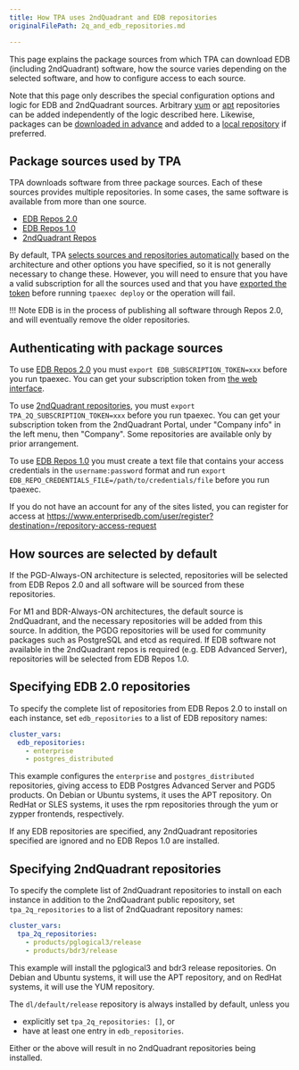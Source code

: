 ```yaml
---
title: How TPA uses 2ndQuadrant and EDB repositories
originalFilePath: 2q_and_edb_repositories.md

---
```


This page explains the package sources from which TPA can download EDB
(including 2ndQuadrant) software, how the source varies depending on the
selected software, and how to configure access to each source.

Note that this page only describes the special configuration options and
logic for EDB and 2ndQuadrant sources. Arbitrary
[yum](yum_repositories/) or [apt](apt_repositories/) repositories
can be added independently of the logic described here. Likewise,
packages can be [downloaded in advance](tpaexec-download-packages/)
and added to a [local repository](local-repo/) if preferred.

## Package sources used by TPA

TPA downloads software from three package sources. Each of these
sources provides multiple repositories. In some cases, the same software
is available from more than one source.

-   [EDB Repos 2.0](https://www.enterprisedb.com/repos/)
-   [EDB Repos 1.0](https://www.enterprisedb.com/repos/legacy)
-   [2ndQuadrant Repos](https://techsupport.enterprisedb.com/customer_portal/sw/)

By default, TPA [selects sources and repositories automatically](#how-sources-are-selected-by-default)
based on the architecture and other options you have specified, so it is
not generally necessary to change these. However, you will need to
ensure that you have a valid subscription for all the sources used and
that you have [exported the token](#authenticating-with-package-sources)
before running `tpaexec deploy` or the operation will fail.

!!! Note
    EDB is in the process of publishing all software through Repos 2.0,
    and will eventually remove the older repositories.

## Authenticating with package sources

To use [EDB Repos 2.0](https://www.enterprisedb.com/repos/) you must
`export EDB_SUBSCRIPTION_TOKEN=xxx` before you run tpaexec. You can get
your subscription token from [the web
interface](https://www.enterprisedb.com/repos-downloads).

To use
[2ndQuadrant repositories](https://techsupport.enterprisedb.com/customer_portal/sw/),
you must `export TPA_2Q_SUBSCRIPTION_TOKEN=xxx` before you run
tpaexec. You can get your subscription token from the 2ndQuadrant
Portal, under "Company info" in the left menu, then "Company". Some
repositories are available only by prior arrangement.

To use [EDB Repos 1.0](https://www.enterprisedb.com/repos/legacy) you
must create a text file that contains your access credentials in the
`username:password` format and run `export
EDB_REPO_CREDENTIALS_FILE=/path/to/credentials/file` before you run
tpaexec.

If you do not have an account for any of the sites listed, you can
register for access at
<https://www.enterprisedb.com/user/register?destination=/repository-access-request>

## How sources are selected by default

If the PGD-Always-ON architecture is selected, repositories will be
selected from EDB Repos 2.0 and all software will be sourced
from these repositories.

For M1 and BDR-Always-ON architectures, the default source is
2ndQuadrant, and the necessary repositories will be added from this
source. In addition, the PGDG repositories will be used for community
packages such as PostgreSQL and etcd as required.
If EDB software not available in the 2ndQuadrant repos is required
(e.g. EDB Advanced Server), repositories will be selected from EDB Repos
1.0.

## Specifying EDB 2.0 repositories

To specify the complete list of repositories from EDB Repos 2.0 to
install on each instance, set `edb_repositories` to a list of EDB
repository names:

```yaml
cluster_vars:
  edb_repositories:
    - enterprise
    - postgres_distributed
```

This example configures the `enterprise` and `postgres_distributed`
repositories, giving access to EDB Postgres Advanced Server and PGD5 products.
On Debian or Ubuntu systems, it uses the APT repository. On
RedHat or SLES systems, it uses the rpm repositories through the yum
or zypper frontends, respectively.

If any EDB repositories are specified, any 2ndQuadrant repositories
specified are ignored and no EDB Repos 1.0 are installed.

## Specifying 2ndQuadrant repositories

To specify the complete list of 2ndQuadrant repositories to install on
each instance in addition to the 2ndQuadrant public repository, set
`tpa_2q_repositories` to a list of 2ndQuadrant repository names:

```yaml
cluster_vars:
  tpa_2q_repositories:
    - products/pglogical3/release
    - products/bdr3/release
```

This example will install the pglogical3 and bdr3 release repositories.
On Debian and Ubuntu systems, it will use the APT repository, and on
RedHat systems, it will use the YUM repository.

The `dl/default/release` repository is always installed by default,
unless you

-   explicitly set `tpa_2q_repositories: []`, or
-   have at least one entry in `edb_repositories`.

Either or the above will result in no 2ndQuadrant repositories being
installed.
